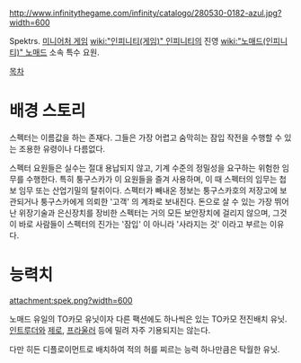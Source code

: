http://www.infinitythegame.com/infinity/catalogo/280530-0182-azul.jpg?width=600

Spektrs. [[미니어처 게임]] [[wiki:"인피니티(게임)" 인피니티]]의 진영 [[wiki:"노매드(인피니티)" 노매드]] 소속 특수 요원.

[[목차]]
= 배경 스토리 =
스펙터는 이름값을 하는 존재다. 그들은 가장 어렵고 숨막히는 잠입 작전을 수행할 수 있는 조용한 유령이나 다름없다.

스펙터 요원들은 실수는 절대 용납되지 않고, 기계 수준의 정밀성을 요구하는 위험한 임무를 수행한다. 특히 퉁구스카가 이 요원들을 즐겨 사용하며, 이 때 스펙터의 임무는 첩보 임무 또는 산업기밀의 탈취이다. 스펙터가 빼내온 정보는 퉁구스카호의 저장고에 보관되거나 퉁구스카에게 의뢰한 '고객' 의 계좌로 보내진다. 돈으로 살 수 있는 가장 뛰어난 위장기술과 은신장치를 장비한 스펙터는 거의 모든 보안장치에 걸리지 않으며, 그것이 바로 사람들이 스펙터의 진가는 '잠입' 이 아니라 '사라지는 것' 이라고 부르는 이유다.


= 능력치 =
attachment:spek.png?width=600

노매드 유일의 TO카모 유닛이자 다른 팩션에도 하나씩은 있는 TO카모 전진배치 유닛. [[인트루더]]와 [[제로]], [[프라울러]] 등에 밀려 자주 기용되지는 않는다.

다만 히든 디플로이먼트로 배치하여 적의 허를 찌르는 능력 하나만큼은 탁월한 유닛.

